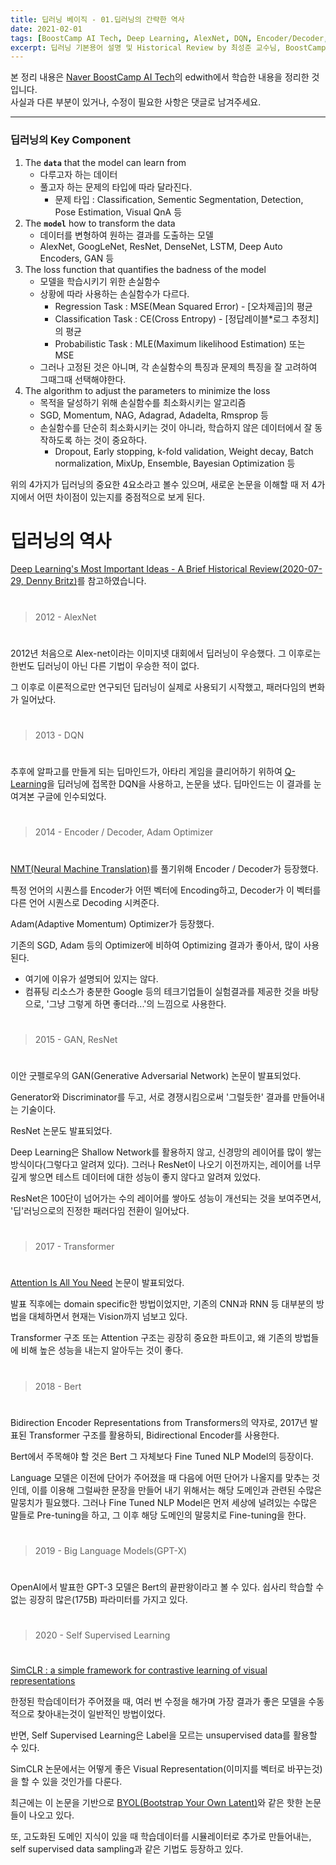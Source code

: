 ```yaml
---
title: 딥러닝 베이직 - 01.딥러닝의 간략한 역사
date: 2021-02-01
tags: [BoostCamp AI Tech, Deep Learning, AlexNet, DQN, Encoder/Decoder, Adam Optimizer, GAN, ResNet, Transformer, Bert, GPT-3, Self Supervised Learning ]
excerpt: 딥러닝 기본용어 설명 및 Historical Review by 최성준 교수님, BoostCamp AI Tech 3주차
---
```

본 정리 내용은 [Naver BoostCamp AI Tech](https://boostcamp.connect.or.kr/)의 edwith에서 학습한 내용을 정리한 것입니다.  
사실과 다른 부분이 있거나, 수정이 필요한 사항은 댓글로 남겨주세요.

---

### 딥러닝의 Key Component

1. The **`data`** that the model can learn from
    - 다루고자 하는 데이터
    - 풀고자 하는 문제의 타입에 따라 달라진다.
        - 문제 타입 : Classification, Sementic Segmentation, Detection, Pose Estimation, Visual QnA 등
2. The **`model`** how to transform the data
    - 데이터를 변형하여 원하는 결과를 도출하는 모델
    - AlexNet, GoogLeNet, ResNet, DenseNet, LSTM, Deep Auto Encoders, GAN 등
3. The loss function that quantifies the badness of the model
    - 모델을 학습시키기 위한 손실함수
    - 상황에 따라 사용하는 손실함수가 다르다.
        - Regression Task : MSE(Mean Squared Error) - [오차제곱]의 평균
        - Classification Task : CE(Cross Entropy) - [정답레이블*로그 추정치]의 평균
        - Probabilistic Task : MLE(Maximum likelihood Estimation) 또는 MSE
    - 그러나 고정된 것은 아니며, 각 손실함수의 특징과 문제의 특징을 잘 고려하여 그때그때 선택해야한다.
4. The algorithm to adjust the parameters to minimize the loss
    - 목적을 달성하기 위해 손실함수를 최소화시키는 알고리즘
    - SGD, Momentum, NAG, Adagrad, Adadelta, Rmsprop 등
    - 손실함수를 단순히 최소화시키는 것이 아니라, 학습하지 않은 데이터에서 잘 동작하도록 하는 것이 중요하다.
        - Dropout, Early stopping, k-fold validation, Weight decay, Batch normalization, MixUp, Ensemble, Bayesian Optimization 등

위의 4가지가 딥러닝의 중요한 4요소라고 볼수 있으며, 새로운 논문을 이해할 때 저 4가지에서 어떤 차이점이 있는지를 중점적으로 보게 된다.

# 딥러닝의 역사

[Deep Learning's Most Important Ideas - A Brief Historical Review(2020-07-29, Denny Britz)](https://dennybritz.com/blog/deep-learning-most-important-ideas/)를 참고하였습니다.
#
> 2012 - AlexNet
#
2012년 처음으로 Alex-net이라는 이미지넷 대회에서 딥러닝이 우승했다. 그 이후로는 한번도 딥러닝이 아닌 다른 기법이 우승한 적이 없다.

그 이후로 이론적으로만 연구되던 딥러닝이 실제로 사용되기 시작했고, 패러다임의 변화가 일어났다.
#
> 2013 - DQN
#
추후에 알파고를 만들게 되는 딥마인드가, 아타리 게임을 클리어하기 위하여 [Q-Learning](https://ko.wikipedia.org/wiki/Q_%EB%9F%AC%EB%8B%9D)을 딥러닝에 접목한 DQN을 사용하고, 논문을 냈다. 딥마인드는 이 결과를 눈여겨본 구글에 인수되었다.
#
> 2014 - Encoder / Decoder, Adam Optimizer
#
[NMT(Neural Machine Translation)](https://ko.wikipedia.org/wiki/%EC%8B%A0%EA%B2%BD%EB%A7%9D_%EA%B8%B0%EA%B3%84_%EB%B2%88%EC%97%AD)를 풀기위해 Encoder / Decoder가 등장했다.

특정 언어의 시퀀스를 Encoder가 어떤 벡터에 Encoding하고, Decoder가 이 벡터를 다른 언어 시퀀스로 Decoding 시켜준다.

Adam(Adaptive Momentum) Optimizer가 등장했다.

기존의 SGD, Adam 등의 Optimizer에 비하여 Optimizing 결과가 좋아서, 많이 사용된다.

- 여기에 이유가 설명되어 있지는 않다.
- 컴퓨팅 리소스가 충분한 Google 등의 테크기업들이 실험결과를 제공한 것을 바탕으로, '그냥 그렇게 하면 좋더라...'의 느낌으로 사용한다.
#
> 2015 - GAN, ResNet
#
이안 굿펠로우의 GAN(Generative Adversarial Network) 논문이 발표되었다.

Generator와 Discriminator를 두고, 서로 경쟁시킴으로써 '그럴듯한' 결과를 만들어내는 기술이다.

ResNet 논문도 발표되었다.

Deep Learning은 Shallow Network를 활용하지 않고, 신경망의 레이어를 많이 쌓는 방식이다(그렇다고 알려져 있다). 그러나 ResNet이 나오기 이전까지는, 레이어를 너무 깊게 쌓으면 테스트 데이터에 대한 성능이 좋지 않다고 알려져 있었다.

ResNet은 100단이 넘어가는 수의 레이어를 쌓아도 성능이 개선되는 것을 보여주면서, '딥'러닝으로의 진정한 패러다임 전환이 일어났다.
#
> 2017 - Transformer
#
[Attention Is All You Need](https://arxiv.org/pdf/1706.03762.pdf) 논문이 발표되었다.

발표 직후에는 domain specific한 방법이었지만, 기존의 CNN과 RNN 등 대부분의 방법을 대체하면서 현재는 Vision까지 넘보고 있다.

Transformer 구조 또는 Attention 구조는 굉장히 중요한 파트이고, 왜 기존의 방법들에 비해 높은 성능을 내는지 알아두는 것이 좋다.
#
> 2018 - Bert
#
Bidirection Encoder Representations from Transformers의 약자로, 2017년 발표된 Transformer 구조를 활용하되, Bidirectional Encoder를 사용한다.

Bert에서 주목해야 할 것은 Bert 그 자체보다 Fine Tuned NLP Model의 등장이다.

Language 모델은 이전에 단어가 주어졌을 때 다음에 어떤 단어가 나올지를 맞추는 것인데, 이를 이용해 그럴싸한 문장을 만들어 내기 위해서는 해당 도메인과 관련된 수많은 말뭉치가 필요했다. 그러나 Fine Tuned NLP Model은 먼저 세상에 널려있는 수많은 말들로 Pre-tuning을 하고, 그 이후 해당 도메인의 말뭉치로 Fine-tuning을 한다.
#
> 2019 - Big Language Models(GPT-X)
#
OpenAI에서 발표한 GPT-3 모델은 Bert의 끝판왕이라고 볼 수 있다. 쉽사리 학습할 수 없는 굉장히 많은(175B) 파라미터를 가지고 있다.
#
> 2020 - Self Supervised Learning
#
[SimCLR : a simple framework for contrastive learning of visual representations](https://arxiv.org/pdf/2002.05709.pdf)

한정된 학습데이터가 주어졌을 때, 여러 번 수정을 해가며 가장 결과가 좋은 모델을 수동적으로 찾아내는것이 일반적인 방법이었다.

반면, Self Supervised Learning은 Label을 모르는 unsupervised data를 활용할 수 있다.

SimCLR 논문에서는 어떻게 좋은 Visual Representation(이미지를 벡터로 바꾸는것)을 할 수 있을 것인가를 다룬다.

최근에는 이 논문을 기반으로 [BYOL(Bootstrap Your Own Latent)](https://arxiv.org/abs/2006.07733)와 같은 핫한 논문들이 나오고 있다.

또, 고도화된 도메인 지식이 있을 때 학습데이터를 시뮬레이터로 추가로 만들어내는, self supervised data sampling과 같은 기법도 등장하고 있다.